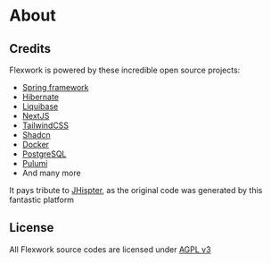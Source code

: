 # About

## Credits

Flexwork is powered by these incredible open source projects:

* [Spring framework](https://spring.io/projects/spring-framework)
* [Hibernate](https://hibernate.org/)
* [Liquibase](https://www.liquibase.com/)
* [NextJS](https://nextjs.org/)
* [TailwindCSS](https://tailwindcss.com/)
* [Shadcn](https://ui.shadcn.com/)
* [Docker](https://www.docker.com/)
* [PostgreSQL](https://www.postgresql.org/)
* [Pulumi](https://www.pulumi.com/)
* And many more

It pays tribute to [JHispter](https://www.jhipster.tech/), as the original code was generated by this fantastic platform

## License

All Flexwork source codes are licensed under [AGPL v3](https://www.gnu.org/licenses/agpl-3.0.en.html)